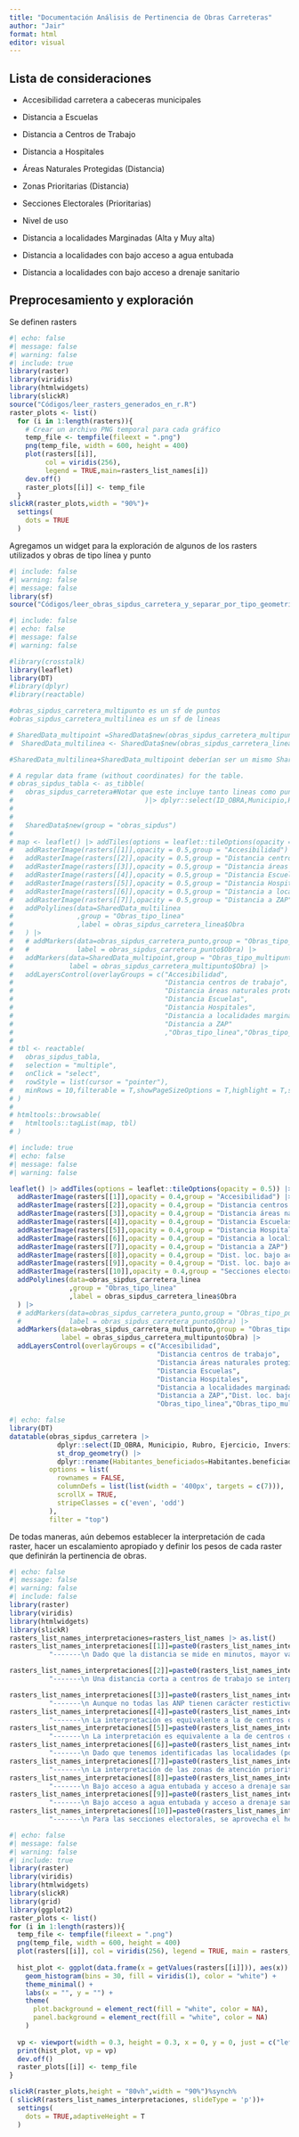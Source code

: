 ```yaml
---
title: "Documentación Análisis de Pertinencia de Obras Carreteras"
author: "Jair"
format: html
editor: visual
---
```


## Lista de consideraciones

-   Accesibilidad carretera a cabeceras municipales

-   Distancia a Escuelas

-   Distancia a Centros de Trabajo

-   Distancia a Hospitales

-   Áreas Naturales Protegidas (Distancia)

-   Zonas Prioritarias (Distancia)

-   Secciones Electorales (Prioritarias)

-   Nivel de uso

-   Distancia a localidades Marginadas (Alta y Muy alta)

-   Distancia a localidades con bajo acceso a agua entubada

-   Distancia a localidades con bajo acceso a drenaje sanitario

## Preprocesamiento y exploración

Se definen rasters

```r
#| echo: false
#| message: false
#| warning: false
#| include: true
library(raster)
library(viridis)
library(htmlwidgets)
library(slickR)
source("Códigos/leer_rasters_generados_en_r.R")
raster_plots <- list()
  for (i in 1:length(rasters)){
    # Crear un archivo PNG temporal para cada gráfico
    temp_file <- tempfile(fileext = ".png")
    png(temp_file, width = 600, height = 400)
    plot(rasters[[i]],
         col = viridis(256),
         legend = TRUE,main=rasters_list_names[i])
    dev.off()
    raster_plots[[i]] <- temp_file
  }
slickR(raster_plots,width = "90%")+ 
  settings(
    dots = TRUE
  )
```

Agregamos un widget para la exploración de algunos de los rasters utilizados y obras de tipo línea y punto

```r
#| include: false
#| warning: false
#| message: false
library(sf)
source("Códigos/leer_obras_sipdus_carretera_y_separar_por_tipo_geometria.R")
```

```r
#| include: false
#| echo: false
#| message: false
#| warning: false

#library(crosstalk)
library(leaflet)
library(DT)
#library(dplyr)
#library(reactable)

#obras_sipdus_carretera_multipunto es un sf de puntos
#obras_sipdus_carretera_multilinea es un sf de lineas

# SharedData_multipoint =SharedData$new(obras_sipdus_carretera_multipunto|> as("Spatial"), group = "obras_sipdus")
#  SharedData_multilinea <- SharedData$new(obras_sipdus_carretera_linea  |> as("Spatial"), group = "obras_sipdus")

#SharedData_multilinea+SharedData_multipoint deberían ser un mismo SharedData tipo lista y que se pueda acceder a cada uno como SharedData[[1]] y SharedData[[2]]

# A regular data frame (without coordinates) for the table.
# obras_sipdus_tabla <- as_tibble(
#   obras_sipdus_carretera#Notar que este incluye tanto lineas como puntos
#                                 )|> dplyr::select(ID_OBRA,Municipio,Rubro,Ejercicio,
#                                                                             #Obra,
#                                                                             Inversión,Habitantes.beneficiados,Ejecutora,Geometria_tipo) |> 
#   SharedData$new(group = "obras_sipdus")
# 
# map <- leaflet() |> addTiles(options = leaflet::tileOptions(opacity = 0.5)) |> 
#   addRasterImage(rasters[[1]],opacity = 0.5,group = "Accesibilidad") |>
#   addRasterImage(rasters[[2]],opacity = 0.5,group = "Distancia centros de trabajo") |>
#   addRasterImage(rasters[[3]],opacity = 0.5,group = "Distancia áreas naturales protegidas") |>
#   addRasterImage(rasters[[4]],opacity = 0.5,group = "Distancia Escuelas") |>
#   addRasterImage(rasters[[5]],opacity = 0.5,group = "Distancia Hospitales") |>
#   addRasterImage(rasters[[6]],opacity = 0.5,group = "Distancia a localidades marginadas") |>
#   addRasterImage(rasters[[7]],opacity = 0.5,group = "Distancia a ZAP") |>
#   addPolylines(data=SharedData_multilinea
#                ,group = "Obras_tipo_linea"
#                ,label = obras_sipdus_carretera_linea$Obra
#   ) |>
#   # addMarkers(data=obras_sipdus_carretera_punto,group = "Obras_tipo_punto",
#   #            label = obras_sipdus_carretera_punto$Obra) |>
#   addMarkers(data=SharedData_multipoint,group = "Obras_tipo_multipunto",
#              label = obras_sipdus_carretera_multipunto$Obra) |>
#   addLayersControl(overlayGroups = c("Accesibilidad",
#                                      "Distancia centros de trabajo",
#                                      "Distancia áreas naturales protegidas",
#                                      "Distancia Escuelas",
#                                      "Distancia Hospitales",
#                                      "Distancia a localidades marginadas",
#                                      "Distancia a ZAP"
#                                      ,"Obras_tipo_linea","Obras_tipo_multilinea","Obras_tipo_multipunto"))
# 
# tbl <- reactable(
#   obras_sipdus_tabla,
#   selection = "multiple",
#   onClick = "select",
#   rowStyle = list(cursor = "pointer"),
#   minRows = 10,filterable = T,showPageSizeOptions = T,highlight = T,striped = T,showSortIcon = T
# )
# 
# htmltools::browsable(
#   htmltools::tagList(map, tbl)
# )

```

```r
#| include: true
#| echo: false
#| message: false
#| warning: false

leaflet() |> addTiles(options = leaflet::tileOptions(opacity = 0.5)) |>
  addRasterImage(rasters[[1]],opacity = 0.4,group = "Accesibilidad") |>
  addRasterImage(rasters[[2]],opacity = 0.4,group = "Distancia centros de trabajo") |>
  addRasterImage(rasters[[3]],opacity = 0.4,group = "Distancia áreas naturales protegidas") |>
  addRasterImage(rasters[[4]],opacity = 0.4,group = "Distancia Escuelas") |>
  addRasterImage(rasters[[5]],opacity = 0.4,group = "Distancia Hospitales") |>
  addRasterImage(rasters[[6]],opacity = 0.4,group = "Distancia a localidades marginadas") |>
  addRasterImage(rasters[[7]],opacity = 0.4,group = "Distancia a ZAP") |>
  addRasterImage(rasters[[8]],opacity = 0.4,group = "Dist. loc. bajo acceso agua entubada") |>
  addRasterImage(rasters[[9]],opacity = 0.4,group = "Dist. loc. bajo acceso drenaje") |>
  addRasterImage(rasters[[10]],opacity = 0.4,group = "Secciones electorales") |>
  addPolylines(data=obras_sipdus_carretera_linea
               ,group = "Obras_tipo_linea"
               ,label = obras_sipdus_carretera_linea$Obra
  ) |>
  # addMarkers(data=obras_sipdus_carretera_punto,group = "Obras_tipo_punto",
  #            label = obras_sipdus_carretera_punto$Obra) |>
  addMarkers(data=obras_sipdus_carretera_multipunto,group = "Obras_tipo_multipunto",
             label = obras_sipdus_carretera_multipunto$Obra) |>
  addLayersControl(overlayGroups = c("Accesibilidad",
                                     "Distancia centros de trabajo",
                                     "Distancia áreas naturales protegidas",
                                     "Distancia Escuelas",
                                     "Distancia Hospitales",
                                     "Distancia a localidades marginadas",
                                     "Distancia a ZAP","Dist. loc. bajo acceso agua entubada","Dist. loc. bajo acceso drenaje","Secciones electorales",
                                     "Obras_tipo_linea","Obras_tipo_multipunto"))
```

```r
#| echo: false
library(DT)
datatable(obras_sipdus_carretera |> 
            dplyr::select(ID_OBRA, Municipio, Rubro, Ejercicio, Inversión, Habitantes.beneficiados, Ejecutora, Obra) |> 
            st_drop_geometry() |> 
            dplyr::rename(Habitantes_beneficiados=Habitantes.beneficiados), 
          options = list(
            rownames = FALSE,
            columnDefs = list(list(width = '400px', targets = c(7))),
            scrollX = TRUE,
            stripeClasses = c('even', 'odd')
          ),
          filter = "top")

```

De todas maneras, aún debemos establecer la interpretación de cada raster, hacer un escalamiento apropiado y definir los pesos de cada raster que definirán la pertinencia de obras.

```r
#| echo: false
#| message: false
#| warning: false
#| include: false
library(raster)
library(viridis)
library(htmlwidgets)
library(slickR)
rasters_list_names_interpretaciones=rasters_list_names |> as.list()
rasters_list_names_interpretaciones[[1]]=paste0(rasters_list_names_interpretaciones[[1]],
          "-------\n Dado que la distancia se mide en minutos, mayor valor de accesibilidad indica lugares de difícil acceso, en tal caso, un valor alto de accesibilidad indica más perticencia de obras carreteras")

rasters_list_names_interpretaciones[[2]]=paste0(rasters_list_names_interpretaciones[[2]],
          "-------\n Una distancia corta a centros de trabajo se interpreta como un incentivo a la productividad local, fortaleciendo su acceso y su movilidad. En este caso, la interpretación de distancia sería inversa a la pertinencia.")

rasters_list_names_interpretaciones[[3]]=paste0(rasters_list_names_interpretaciones[[3]],
          "-------\n Aunque no todas las ANP tienen carácter restictivo, la norma general es la preservación por lo que menor distancia a una ANP debería ser interpretado como baja pertinencia")
rasters_list_names_interpretaciones[[4]]=paste0(rasters_list_names_interpretaciones[[4]],
          "-------\n La interpretación es equivalente a la de centros de trabajo. Obras de infraestructura carretera y vialidades urbanas cerca de escuelas se interpreta como un refuerzo a su accesibilidad y movilidad. En este caso, la interpretación de distancia sería inversa a la pertinencia.")
rasters_list_names_interpretaciones[[5]]=paste0(rasters_list_names_interpretaciones[[5]],
          "-------\n La interpretación es equivalente a la de centros de trabajo y escuelas. Obras de infraestructura carretera y vialidades urbanas cerca de hospitales y centros de salud se interpreta como un refuerzo a su accesibilidad y movilidad. En este caso, la interpretación de distancia sería inversa a la pertinencia.")
rasters_list_names_interpretaciones[[6]]=paste0(rasters_list_names_interpretaciones[[6]],
          "-------\n Dado que tenemos identificadas las localidades (polígonos y puntos) de alto y muy alto grado de marginación, se puede establecer la medida del grado de marginación en los asentamientos humanos en general, y la distancia de una obra al asentamiento dado. En tal caso, la distancia de las localidades marginadas sería inversa a la pertinencia.")
rasters_list_names_interpretaciones[[7]]=paste0(rasters_list_names_interpretaciones[[7]],
          "-------\n La interpretación de las zonas de atención prioritaria es equivalente a la de localidades marginadas, con la diferencia de utilizar diferentes criterios para determinar la clasificación de cada zona. En tal caso, la distancia de las zonas de atención prioritaria sería inversa a la pertinencia.")
rasters_list_names_interpretaciones[[8]]=paste0(rasters_list_names_interpretaciones[[8]],
          "-------\n Bajo acceso a agua entubada y acceso a drenaje sanitario se definen a partir de límites inferiores dados por cuantiles de los datos a nivel de localidad. Posteriormente se calcula la distancia a las localidades. En tal caso, un valor bajo indica una mayor pertinencia, pues está relacionado a localidades en carencia. ")
rasters_list_names_interpretaciones[[9]]=paste0(rasters_list_names_interpretaciones[[9]],
          "-------\n Bajo acceso a agua entubada y acceso a drenaje sanitario se definen a partir de límites inferiores dados por cuantiles de los datos a nivel de localidad. Posteriormente se calcula la distancia a las localidades. En tal caso, un valor bajo indica una mayor pertinencia, pues está relacionado a localidades en carencia. ")
rasters_list_names_interpretaciones[[10]]=paste0(rasters_list_names_interpretaciones[[10]],
          "-------\n Para las secciones electorales, se aprovecha el hecho de definir una partición geográfica. En este caso se calcula el porcentaje de votos al partido por cada sección para definir el raster. La interpretación natural es el de incentivar, ya sea para reforzar votos futuros en secciones ya ganadas, o para lograr un porcentaje mayor en secciones perdidas. ")


```

```r
#| echo: false
#| message: false
#| warning: false
#| include: true
library(raster)
library(viridis)
library(htmlwidgets)
library(slickR)
library(grid)
library(ggplot2)
raster_plots <- list()
for (i in 1:length(rasters)){
  temp_file <- tempfile(fileext = ".png")
  png(temp_file, width = 600, height = 400)
  plot(rasters[[i]], col = viridis(256), legend = TRUE, main = rasters_list_names[i])
  
  hist_plot <- ggplot(data.frame(x = getValues(rasters[[i]])), aes(x)) +
    geom_histogram(bins = 30, fill = viridis(1), color = "white") +
    theme_minimal() +
    labs(x = "", y = "") +
    theme(
      plot.background = element_rect(fill = "white", color = NA),
      panel.background = element_rect(fill = "white", color = NA)
    )
  
  vp <- viewport(width = 0.3, height = 0.3, x = 0, y = 0, just = c("left", "bottom"))
  print(hist_plot, vp = vp)
  dev.off()
  raster_plots[[i]] <- temp_file
}

slickR(raster_plots,height = "80vh",width = "90%")%synch%
( slickR(rasters_list_names_interpretaciones, slideType = 'p'))+
  settings(
    dots = TRUE,adaptiveHeight = T
  )
```
